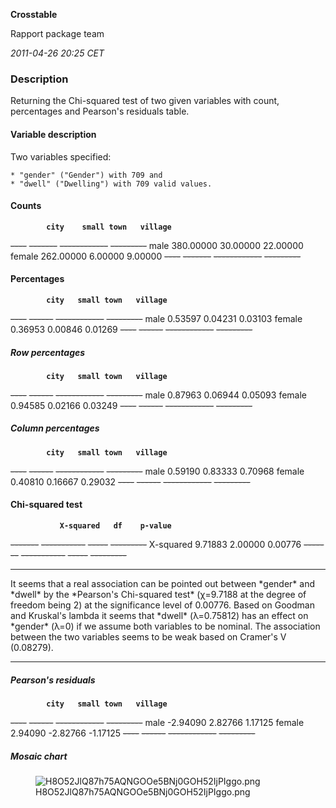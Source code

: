 '''Crosstable'''

Rapport package team

''2011-04-26 20:25 CET''


=== Description ===

Returning the Chi-squared test of two given variables with count, percentages and Pearson's residuals table. 

==== Variable description ====

Two variables specified:
 * "gender" ("Gender") with 709 and
 * "dwell" ("Dwelling") with 709 valid values. 

==== Counts ====

         '''city'''    '''small town'''   '''village'''  
<s>----</s> <s>-------</s> <s>------------</s> <s>---------</s>
male     380.00000   30.00000         22.00000     
female   262.00000   6.00000          9.00000      
<s>----</s> <s>-------</s> <s>------------</s> <s>---------</s>

==== Percentages ====

         '''city'''   '''small town'''   '''village'''  
<s>----</s> <s>------</s> <s>------------</s> <s>---------</s>
male     0.53597    0.04231          0.03103      
female   0.36953    0.00846          0.01269      
<s>----</s> <s>------</s> <s>------------</s> <s>---------</s>

===== Row percentages =====

         '''city'''   '''small town'''   '''village'''  
<s>----</s> <s>------</s> <s>------------</s> <s>---------</s>
male     0.87963    0.06944          0.05093      
female   0.94585    0.02166          0.03249      
<s>----</s> <s>------</s> <s>------------</s> <s>---------</s>

===== Column percentages =====

         '''city'''   '''small town'''   '''village'''  
<s>----</s> <s>------</s> <s>------------</s> <s>---------</s>
male     0.59190    0.83333          0.70968      
female   0.40810    0.16667          0.29032      
<s>----</s> <s>------</s> <s>------------</s> <s>---------</s>

==== Chi-squared test ====

            '''X-squared'''   '''df'''    '''p-value'''  
<s>-------</s> <s>-----------</s> <s>-----</s> <s>---------</s>
X-squared   9.71883         2.00000   0.00776      
<s>-------</s> <s>-----------</s> <s>-----</s> <s>---------</s>

----

It seems that a real association can be pointed out between *gender* and *dwell* by the *Pearson's Chi-squared test* (χ=9.7188 at the degree of freedom being 2) at the significance level of 0.00776.
Based on Goodman and Kruskal's lambda it seems that *dwell* (λ=0.75812) has an effect on *gender* (λ=0) if we assume both variables to be nominal.
The association between the two variables seems to be weak based on Cramer's V (0.08279).

----

===== Pearson's residuals =====

         '''city'''   '''small town'''   '''village'''  
<s>----</s> <s>------</s> <s>------------</s> <s>---------</s>
male     -2.94090   2.82766          1.17125      
female   2.94090    -2.82766         -1.17125     
<s>----</s> <s>------</s> <s>------------</s> <s>---------</s>

===== Mosaic chart =====

[[Image:H8O52JlQ87h75AQNGOOe5BNj0GOH52IjPIggo.png|center]]

<!-- wiki code generated by txt2tags 2.6 (http://txt2tags.org) -->
<!-- cmdline: txt2tags -\-encoding=UTF-8 -t wiki -o demo/crosstable.wiki demo/crosstable.txt -->
